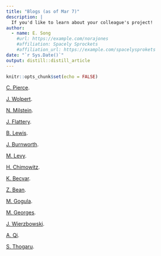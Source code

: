 ```yaml
---
title: "Blogs (as of Mar 7)"
description: |
  If you'd like to learn about your colleague's project!
author:
  - name: E. Song
    #url: https://example.com/norajones
    #affiliation: Spacely Sprockets
    #affiliation_url: https://example.com/spacelysprokets
date: "`r Sys.Date()`"
output: distill::distill_article
---
```


```r
knitr::opts_chunk$set(echo = FALSE)
```


[C. Pierce](https://rpubs.com/cmpierce). 


[J. Wolpert](https://rpubs.com/wolpert561).


[N. Milstein](https://rpubs.com/nmilstein).


[J. Flattery](https://rpubs.com/jflattery).


[B. Lewis](https://rpubs.com/Rutherford_B_Crazy).


[J. Burnworth](https://rpubs.com/burnworthj).


[M. Levy](https://mlev-dacss-blog.netlify.app/blog/).


[H. Chimowitz](https://rpubs.com/Hannah_Chimowitz).


[K. Becvar](https://rpubs.com/kbec).


[Z. Bean](https://rpubs.com/bean22z).


[M. Gogula](https://rpubs.com/Manikanta).


[M. Georges](https://rpubs.com/MeganGeorges/DACSS697).


[J. Wierzbowski](https://rpubs.com/JWiz).


[A. Qi](https://rpubs.com/alexdqi).


[S. Thogaru](https://sathvikthogaru.netlify.app).






